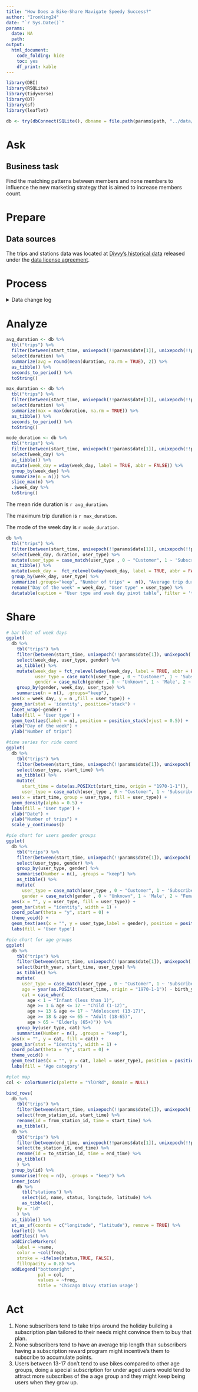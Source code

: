 ```yaml
---
title: "How Does a Bike-Share Navigate Speedy Success?"
author: "IronKing24"
date: "`r Sys.Date()`"
params:
  date: NA
  path:
output:
  html_document: 
    code_folding: hide
    toc: yes
    df_print: kable
---
```


```r
library(DBI)
library(RSQLite)
library(tidyverse)
library(DT)
library(sf)
library(leaflet)
```

```r
db <- try(dbConnect(SQLite(), dbname = file.path(params$path, "../data/Divvy.sqlite")))
```

# Ask

## Business task

Find the matching patterns between members and none members to influence the new marketing strategy that is aimed to increase members count.

# Prepare

## Data sources

The trips and stations data was located at [Divvy's historical data](https://divvy-tripdata.s3.amazonaws.com/index.html) released under the [data license agreement](https://divvybikes.com/data-license-agreement).

# Process

<details>

<summary>Data change log</summary>

1.  The `trips data files from the ye`ar 2013 up to the year 2019 where merged under a single file.
2.  The columns of the station names where removed.
3.  The column headers' names were unified to (id, start_time, stop_time, from_station_id, to_station_id, user_type, gender, birth_year).
4.  The genders where changed for 0 for null, 1 for male, and 2 for female.
5.  The the customers value was changed to 0, the subscribers value was changed to 1, and the dependent value was changed to 2.
6.  Removed trips with the same id.
7.  Removed trips with negative duration.

</details>

# Analyze

```R
avg_duration <- db %>%
  tbl("trips") %>%
  filter(between(start_time, unixepoch(!!params$date[1]), unixepoch(!!params$date[2]))) %>%
  select(duration) %>%
  summarize(avg = round(mean(duration, na.rm = TRUE), 2)) %>%
  as_tibble() %>%
  seconds_to_period() %>%
  toString()
```

```R
max_duration <- db %>%
  tbl("trips") %>%
  filter(between(start_time, unixepoch(!!params$date[1]), unixepoch(!!params$date[2]))) %>%
  select(duration) %>%
  summarize(max = max(duration, na.rm = TRUE)) %>%
  as_tibble() %>%
  seconds_to_period() %>%
  toString()
```

```R
mode_duration <- db %>%
  tbl("trips") %>%
  filter(between(start_time, unixepoch(!!params$date[1]), unixepoch(!!params$date[2]))) %>%
  select(week_day) %>%
  as_tibble() %>%
  mutate(week_day = wday(week_day, label = TRUE, abbr = FALSE)) %>%
  group_by(week_day) %>%
  summarize(n = n()) %>%
  slice_max(n) %>%
  .$week_day %>%
  toString()
```

The mean ride duration is `r avg_duration`.

The maximum trip duration is `r max_duration`.

The mode of the week day is `r mode_duration`.

```r
db %>% 
  tbl("trips") %>%
  filter(between(start_time, unixepoch(!!params$date[1]), unixepoch(!!params$date[2]))) %>%
  select(week_day, duration, user_type) %>%
  mutate(user_type = case_match(user_type , 0 ~ "Customer", 1 ~ 'Subscriber', 2 ~ "Dependent")) %>%
  as_tibble() %>%
  mutate(week_day =  fct_relevel(wday(week_day, label = TRUE, abbr = FALSE))) %>%
  group_by(week_day, user_type) %>%
  summarize(.groups="keep", "Number of trips" =  n(), "Average trip duration" = mean(duration, na.rm = TRUE)) %>%
  rename("Day of the week" = week_day, "User type" = user_type) %>%
  datatable(caption = "User type and week day pivot table", filter = 'top', options = list(pageLength = 21))
```

# Share

```r
# bar blot of week days
ggplot(
  db %>% 
    tbl("trips") %>%
    filter(between(start_time, unixepoch(!!params$date[1]), unixepoch(!!params$date[2]))) %>%
    select(week_day, user_type, gender) %>%
    as_tibble() %>%
    mutate(week_day = fct_relevel(wday(week_day, label = TRUE, abbr = FALSE)),
           user_type = case_match(user_type , 0 ~ "Customer", 1 ~ 'Subscriber', 2 ~ "Dependent"),
           gender = case_match(gender , 0 ~ "Unknown", 1 ~ 'Male', 2 ~ "Female", 9 ~ "Not applicable")) %>%
    group_by(gender, week_day, user_type) %>%
    summarise(n = n(), .groups="keep"),
  aes(x = week_day, y = n ,fill = user_type)) +
  geom_bar(stat = 'identity', position="stack") +
  facet_wrap(~gender) +
  labs(fill = 'User type') +
  geom_text(aes(label = n), position = position_stack(vjust = 0.5)) +
  xlab("Day of the week") +
  ylab("Number of trips")
```

```R
#time series for ride count
ggplot(
  db %>% 
    tbl("trips") %>%
    filter(between(start_time, unixepoch(!!params$date[1]), unixepoch(!!params$date[2]))) %>%
    select(user_type, start_time) %>%
    as_tibble() %>%
    mutate(
      start_time = date(as.POSIXct(start_time, origin = "1970-1-1")),
      user_type = case_match(user_type , 0 ~ "Customer", 1 ~ 'Subscriber', 2 ~ "Dependent")), 
  aes(x = start_time, group = user_type, fill = user_type)) +
  geom_density(alpha = 0.5) +
  labs(fill = 'User type') +
  xlab("Date") +
  ylab("Number of trips") +
  scale_y_continuous()
```

```R
#pie chart for users gender groups
ggplot(
  db %>% 
    tbl("trips") %>%
    filter(between(start_time, unixepoch(!!params$date[1]), unixepoch(!!params$date[2]))) %>%
    select(user_type, gender) %>%
    group_by(user_type, gender) %>%
    summarise(Number = n(), .groups = "keep") %>%
    as_tibble() %>%
    mutate(
      user_type = case_match(user_type , 0 ~ "Customer", 1 ~ 'Subscriber', 2 ~ "Dependent"),
      gender = case_match(gender , 0 ~ "Unknown", 1 ~ 'Male', 2 ~ "Female", 9 ~ "Not applicable")),
  aes(x = "", y = user_type, fill = user_type)) + 
  geom_bar(stat = "identity", width = 1) +
  coord_polar(theta = "y", start = 0) +
  theme_void() +
  geom_text(aes(x = "", y = user_type,label = gender), position = position_stack(vjust = 0.5)) +
  labs(fill = 'User type')
```

```R
#pie chart for age groups
ggplot(
  db %>% 
    tbl("trips") %>%
    filter(between(start_time, unixepoch(!!params$date[1]), unixepoch(!!params$date[2])) & birth_year > 0) %>%
    select(birth_year, start_time, user_type) %>%
    as_tibble() %>%
    mutate(
      user_type = case_match(user_type , 0 ~ "Customer", 1 ~ 'Subscriber', 2 ~ "Dependent"),
      age = year(as.POSIXct(start_time, origin = "1970-1-1")) - birth_year,
      cat = case_when(
        age < 1 ~ "Infant (less than 1)",
        age >= 1 & age <= 12 ~ "Child (1-12)",
        age >= 13 & age <= 17 ~ "Adolescent (13-17)",
        age >= 18 & age <= 65 ~ "Adult (18-65)",
        age > 65 ~ "Elderly (65+)")) %>%
    group_by(user_type, cat) %>%
    summarise(Number = n(), .groups = "keep"),
  aes(x = "", y = cat, fill = cat)) + 
  geom_bar(stat = "identity", width = 1) +
  coord_polar(theta = "y", start = 0) +
  theme_void() +
  geom_text(aes(x = "", y = cat, label = user_type), position = position_stack(vjust = 0.5)) +
  labs(fill = 'Age category')
```

```R
#plot map
col <- colorNumeric(palette = "YlOrRd", domain = NULL)

bind_rows(
  db %>% 
    tbl("trips") %>%
    filter(between(start_time, unixepoch(!!params$date[1]), unixepoch(!!params$date[2]))) %>%
    select(from_station_id, start_time) %>%
    rename(id = from_station_id, time = start_time) %>%
    as_tibble(),
  db %>% 
    tbl("trips") %>%
    filter(between(end_time, unixepoch(!!params$date[1]), unixepoch(!!params$date[2]))) %>%
    select(to_station_id, end_time) %>%
    rename(id = to_station_id, time = end_time) %>%
    as_tibble()
    ) %>%
  group_by(id) %>%
  summarise(freq = n(), .groups = "keep") %>%
  inner_join(
    db %>%
      tbl("stations") %>%
      select(id, name, status, longitude, latitude) %>%
      as_tibble(),
    by = "id"
    ) %>%
  as_tibble() %>%
  st_as_sf(coords = c("longitude", "latitude"), remove = TRUE) %>%
  leaflet() %>%
  addTiles() %>%
  addCircleMarkers(
    label = ~name,
    color = ~col(freq),
    stroke = ~ifelse(status,TRUE, FALSE),
    fillOpacity = 0.8) %>%
  addLegend("bottomright",
            pal = col,
            values = ~freq,
            title = 'Chicago Divvy station usage')
```

# Act

1.  None subscribers tend to take trips around the holiday building a subscription plan tailored to their needs might convince them to buy that plan.
2.  None subscribers tend to have an average trip length than subscribers having a subscription reward program might incentive's them to subscribe to accumulate points.
3.  Users between 13-17 don't tend to use bikes compared to other age groups, doing a special subscription for under aged users would tend to attract more subscribes of the a age group and they might keep being users when they grow up.
